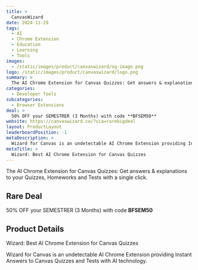 ```yaml
---
title: >
  CanvasWizard
date: 2024-11-29
tags:
  - AI
  - Chrome Extension
  - Education
  - Learning
  - Tools
images:
  - /static/images/product/canvaswizard/og-image.png
logo: /static/images/product/canvaswizard/logo.png
summary: >
  The AI Chrome Extension for Canvas Quizzes: Get answers & explanations to your Quizzes, Homeworks and Tests with a single click.
categories:
  - Developer Tools
subcategories:
  - Browser Extensions
deal: >
  50% OFF your SEMESTRER (3 Months) with code **BFSEM50**
website: https://canvaswizard.co/?via=rarebigdeal
layout: ProductLayout
leaderboardPosition: -1
metaDescription: >
  Wizard for Canvas is an undetectable AI Chrome Extension providing Instant Answers to Canvas Quizzes and Tests with AI technology.
metaTitle: >
  Wizard: Best AI Chrome Extension for Canvas Quizzes
---
```

The AI Chrome Extension for Canvas Quizzes: Get answers & explanations to your Quizzes, Homeworks and Tests with a single click.

## Rare Deal

50% OFF your SEMESTRER (3 Months) with code **BFSEM50**

## Product Details

Wizard: Best AI Chrome Extension for Canvas Quizzes

Wizard for Canvas is an undetectable AI Chrome Extension providing Instant Answers to Canvas Quizzes and Tests with AI technology.
